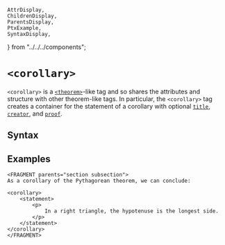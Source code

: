    AttrDisplay,
    ChildrenDisplay,
    ParentsDisplay,
    PtxExample,
    SyntaxDisplay,
} from "../../../components";

# `<corollary>`

`<corollary>` is a [`<theorem>`](theorem)-like tag
and so shares the attributes and structure with other theorem-like tags.
In particular, the `<corollary>` tag creates a container for the
statement of a corollary with optional [`title`](./title),
[`creator`](./creator), and [`proof`](./proof).

## Syntax

<SyntaxDisplay name="corollary" />

## Examples

```ptx-example
<FRAGMENT parents="section subsection">
As a corollary of the Pythagorean theorem, we can conclude:

<corollary>
    <statement>
        <p>
            In a right triangle, the hypotenuse is the longest side.
        </p>
    </statement>
</corollary>
</FRAGMENT>
```
